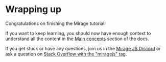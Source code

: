 # Wrapping up

Congratulations on finishing the Mirage tutorial!

If you want to keep learning, you should now have enough context to understand all the content in the [Main concepts](/docs/main-concepts/route-handlers) section of the docs.

If you get stuck or have any questions, join us in the [Mirage JS Discord](https://discord.gg/pPsdsrn) or ask a question on [Stack Overflow with the "miragejs" tag](https://stackoverflow.com/questions/tagged/miragejs).
